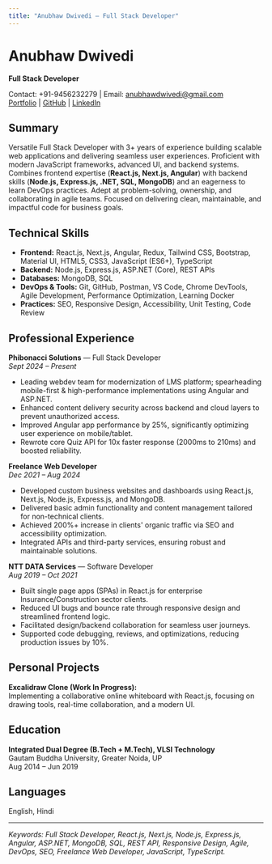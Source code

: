 ```yaml
---
title: "Anubhaw Dwivedi – Full Stack Developer"
---
```


# Anubhaw Dwivedi

**Full Stack Developer**

Contact: +91-9456232279 | Email: anubhawdwivedi@gmail.com  
[Portfolio](https://anubhawdwivedi.com/) | [GitHub](https://github.com/anubhawdwd) | [LinkedIn](https://www.linkedin.com/in/anubhawdwd/)

## Summary

Versatile Full Stack Developer with 3+ years of experience building scalable web applications and delivering seamless user experiences. Proficient with modern JavaScript frameworks, advanced UI, and backend systems. Combines frontend expertise (**React.js, Next.js, Angular**) with backend skills (**Node.js, Express.js, .NET, SQL, MongoDB**) and an eagerness to learn DevOps practices. Adept at problem-solving, ownership, and collaborating in agile teams. Focused on delivering clean, maintainable, and impactful code for business goals.

## Technical Skills

- **Frontend:** React.js, Next.js, Angular, Redux, Tailwind CSS, Bootstrap, Material UI, HTML5, CSS3, JavaScript (ES6+), TypeScript
- **Backend:** Node.js, Express.js, ASP.NET (Core), REST APIs
- **Databases:** MongoDB, SQL
- **DevOps & Tools:** Git, GitHub, Postman, VS Code, Chrome DevTools, Agile Development, Performance Optimization, Learning Docker
- **Practices:** SEO, Responsive Design, Accessibility, Unit Testing, Code Review

## Professional Experience

**Phibonacci Solutions** — Full Stack Developer  
_Sept 2024 – Present_

- Leading webdev team for modernization of LMS platform; spearheading mobile-first & high-performance implementations using Angular and ASP.NET.
- Enhanced content delivery security across backend and cloud layers to prevent unauthorized access.
- Improved Angular app performance by 25%, significantly optimizing user experience on mobile/tablet.
- Rewrote core Quiz API for 10x faster response (2000ms to 210ms) and boosted reliability.

**Freelance Web Developer**  
_Dec 2021 – Aug 2024_

- Developed custom business websites and dashboards using React.js, Next.js, Node.js, Express.js, and MongoDB.
- Delivered basic admin functionality and content management tailored for non-technical clients.
- Achieved 200%+ increase in clients' organic traffic via SEO and accessibility optimization.
- Integrated APIs and third-party services, ensuring robust and maintainable solutions.

**NTT DATA Services** — Software Developer  
_Aug 2019 – Oct 2021_

- Built single page apps (SPAs) in React.js for enterprise Insurance/Construction sector clients.
- Reduced UI bugs and bounce rate through responsive design and streamlined frontend logic.
- Facilitated design/backend collaboration for seamless user journeys.
- Supported code debugging, reviews, and optimizations, reducing production issues by 10%.

## Personal Projects

**Excalidraw Clone (Work In Progress):**  
Implementing a collaborative online whiteboard with React.js, focusing on drawing tools, real-time collaboration, and a modern UI.

## Education

**Integrated Dual Degree (B.Tech + M.Tech), VLSI Technology**  
Gautam Buddha University, Greater Noida, UP  
Aug 2014 – Jun 2019

## Languages

English, Hindi

---

_Keywords: Full Stack Developer, React.js, Next.js, Node.js, Express.js, Angular, ASP.NET, MongoDB, SQL, REST API, Responsive Design, Agile, DevOps, SEO, Freelance Web Developer, JavaScript, TypeScript._
